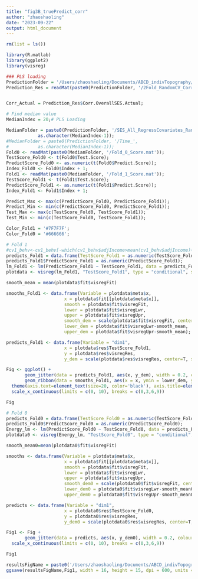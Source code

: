 ---
title: "fig3B_truePredict_corr"
author: "zhaoshaoling"
date: "2023-09-22"
output: html_document
---

```{r}
rm(list = ls())

library(R.matlab)
library(ggplot2)
library(visreg)

### PLS loading
PredictionFolder = '/Users/zhaoshaoling/Documents/ABCD_indivTopography/step02_SESprediction/PLS_prediction/covariatesControlled/zaixu/PLS_prediction/atlasLoading/PLSr1/AtlasLoading';
Prediction_Res = readMat(paste0(PredictionFolder, '/2Fold_RandomCV_Corr_MAE_Actual_OverallSES.mat'));


Corr_Actual = Prediction_Res$Corr.OverallSES.Actual;

# Find median value
MedianIndex = 20;# PLS Loading

MedianFolder = paste0(PredictionFolder, '/SES_All_RegressCovariates_RandomCV/Time_', 
		    as.character(MedianIndex-1));
#MedianFolder = paste0(PredictionFolder, '/Time_', 
#		    as.character(MedianIndex-1));
Fold0 <- readMat(paste0(MedianFolder, '/Fold_0_Score.mat'));
TestScore_Fold0 <- t(Fold0$Test.Score);
PredictScore_Fold0 <- as.numeric(t(Fold0$Predict.Score));
Index_Fold0 <- Fold0$Index + 1;
Fold1 <- readMat(paste0(MedianFolder, '/Fold_1_Score.mat'));
TestScore_Fold1 <- t(Fold1$Test.Score);
PredictScore_Fold1 <- as.numeric(t(Fold1$Predict.Score));
Index_Fold1 <- Fold1$Index + 1;

Predict_Max <- max(c(PredictScore_Fold0, PredictScore_Fold1));
Predict_Min <- min(c(PredictScore_Fold0, PredictScore_Fold1));
Test_Max <- max(c(TestScore_Fold0, TestScore_Fold1));
Test_Min <- min(c(TestScore_Fold0, TestScore_Fold1));

Color_Fold1 = '#7F7F7F';
Color_Fold0 = '#666666';


```

```{r}
# Fold 1
#cv1_behv<-cv1_behv[-which(cv1_behv$adjIncome>mean(cv1_behv$adjIncome)+3*sd(cv1_behv$adjIncome)),]
predicts_Fold1 = data.frame(TestScore_Fold1 = as.numeric(TestScore_Fold1));
predicts_Fold1$PredictScore_Fold1 = as.numeric(PredictScore_Fold1);
lm_Fold1 <- lm(PredictScore_Fold1 ~ TestScore_Fold1, data = predicts_Fold1);
plotdata <- visreg(lm_Fold1, "TestScore_Fold1", type = "conditional", scale = "linear", plot = FALSE);

smooth_mean = mean(plotdata$fit$visregFit)

smooths_Fold1 <- data.frame(Variable = plotdata$meta$x,
                      x = plotdata$fit[[plotdata$meta$x]],
                      smooth = plotdata$fit$visregFit,
                      lower = plotdata$fit$visregLwr,
                      upper = plotdata$fit$visregUpr,
                      smooth_dem = scale(plotdata$fit$visregFit, center=T, scale=F),
                      lower_dem = plotdata$fit$visregLwr-smooth_mean,
                      upper_dem = plotdata$fit$visregUpr-smooth_mean);

predicts_Fold1 <- data.frame(Variable = "dim1",
                      x = plotdata$res$TestScore_Fold1,
                      y = plotdata$res$visregRes,
                      y_dem = scale(plotdata$res$visregRes, center=T, scale=F))

Fig <- ggplot() +
       geom_jitter(data = predicts_Fold1, aes(x, y_dem), width = 0.2, colour = Color_Fold1, alpha=0.5, size = 2) + geom_line(data = smooths_Fold1, aes(x = x, y = smooth_dem), colour = Color_Fold1, size = 1.5) +
       geom_ribbon(data = smooths_Fold1, aes(x = x, ymin = lower_dem, ymax = upper_dem), fill = Color_Fold1, alpha = 0.2)+ theme_classic() + labs(x="True INR ", y = "Predicted INR") + 
  theme(axis.text=element_text(size=20, color='black'), axis.title=element_text(size=20)) +
  scale_x_continuous(limits = c(0, 10), breaks = c(0,3,6,9))

Fig
```


```{r}
# Fold 0
predicts_Fold0 = data.frame(TestScore_Fold0 = as.numeric(TestScore_Fold0));
predicts_Fold0$PredictScore_Fold0 = as.numeric(PredictScore_Fold0);
Energy_lm <- lm(PredictScore_Fold0 ~ TestScore_Fold0, data = predicts_Fold0);
plotdata0 <- visreg(Energy_lm, "TestScore_Fold0", type = "conditional", scale = "linear", plot = FALSE);

smooth_mean0=mean(plotdata0$fit$visregFit)

smooths <- data.frame(Variable = plotdata$meta$x,
                      x = plotdata$fit[[plotdata$meta$x]],
                      smooth = plotdata$fit$visregFit,
                      lower = plotdata$fit$visregLwr,
                      upper = plotdata$fit$visregUpr,
                      smooth_dem0 = scale(plotdata0$fit$visregFit, center=T, scale=F),
                      lower_dem0 = plotdata0$fit$visregLwr-smooth_mean0,
                      upper_dem0 = plotdata0$fit$visregUpr-smooth_mean0);

predicts <- data.frame(Variable = "dim1",
                      x = plotdata0$res$TestScore_Fold0,
                      y = plotdata0$res$visregRes,
                      y_dem0 = scale(plotdata0$res$visregRes, center=T, scale=F))

Fig1 <- Fig +
       geom_jitter(data = predicts, aes(x, y_dem0), width = 0.2, colour = Color_Fold0, size = 2, shape = 17, alpha=0.5,) + geom_line(data = smooths, aes(x = x, y = smooth_dem0), colour = Color_Fold0, size = 1.5) + geom_ribbon(data = smooths, aes(x = x, ymin = lower_dem0, ymax = upper_dem0), fill = Color_Fold0, alpha = 0.2) + theme_classic() + labs(x="True INR ", y = "Predicted INR (zero-centered)") +  theme(axis.text=element_text(size=20, color='black'), axis.title=element_text(size=20)) +
  scale_x_continuous(limits = c(0, 10), breaks = c(0,3,6,9))

Fig1

resultsFigName = paste0('/Users/zhaoshaoling/Documents/ABCD_indivTopography/FiguresPlot/zaixu/Figs/PLSloading_OverallSES_CorrACC_Time',  as.character(MedianIndex-1), '.pdf')
ggsave(resultsFigName,Fig1, width = 16, height = 15, dpi = 600, units = "cm")

```


